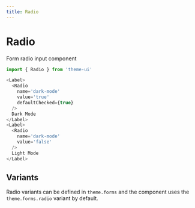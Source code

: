 ```yaml
---
title: Radio
---
```


# Radio

Form radio input component

```js
import { Radio } from 'theme-ui'
```

```js live=true
<Label>
  <Radio
    name='dark-mode'
    value='true'
    defaultChecked={true}
  />
  Dark Mode
</Label>
<Label>
  <Radio
    name='dark-mode'
    value='false'
  />
  Light Mode
</Label>
```

## Variants

Radio variants can be defined in `theme.forms` and the component uses the `theme.forms.radio` variant by default.
